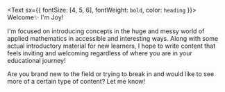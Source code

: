 <Text sx={{ fontSize: [4, 5, 6], fontWeight: `bold`, color: `heading` }}>
  Welcome<span role="img" aria-label="sparkles">&#10024;</span> I'm Joy!
</Text>

I'm focused on introducing concepts in the huge and messy world of applied mathematics 
in accessible and interesting ways. Along with some actual 
introductory material for new learners, I hope to write content that feels inviting 
and welcoming regardless of where you are in your educational journey!

Are you brand new to the field or trying to break in and would like to see more of a certain type 
of content? Let me know!

